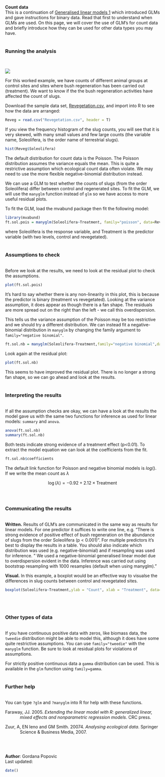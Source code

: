 **Count data**
<br>
This is a continuation of [Generalised linear models 1](http://environmentalcomputing.net/generalised-linear-models-1/) which introduced GLMs and gave instructions for binary data. Read that first to understand when GLMs are used. On this page, we will cover the use of GLM's for count data and briefly introduce how they can be used for other data types you may have.
<br><br>

### Running the analysis
<br>

![](GLM2_counts_image.jpg)

For this worked example, we have counts of different animal groups at control sites and sites where bush regeneration has been carried out (treatment). We want to know if the the bush regeneration activities have affected the count of slugs. 

Download the sample data set, [Revegetation.csv](http://environmentalcomputing.net/wp-content/uploads/2016/05/Revegetation.csv), and import into R to see how the data are arranged:

```{r}
Reveg = read.csv("Revegetation.csv", header = T)
```

If you view the frequency histogram of the slug counts, you will see that it is very skewed, with many small values and few large counts (the variable name, Soleolifera, is the order name of terrestrial slugs).

```{r,out.width = '500px'}
hist(Reveg$Soleolifera)
```

The default distribution for count data is the Poisson. The Poisson distribution assumes the variance equals the mean. This is quite a restrictive assumption which ecological count data often violate. We may need to use the more flexible negative-binomial distribution instead. 

We can use a GLM to test whether the counts of slugs (from the order Soleolifera) differ between control and regenerated sites. To fit the GLM, we will use the `manyglm` function instead of `glm` so we have access to more useful residual plots. 

To fit the GLM, load the mvabund package then fit the following model: 

```{r}
library(mvabund)
ft.sol.pois = manyglm(Soleolifera~Treatment, family="poisson", data=Reveg)
```

where Soleolifera is the response variable, and Treatment is the predictor variable (with two levels, control and revegetated).
<br><br>

### Assumptions to check
<br>
Before we look at the results, we need to look at the residual plot to check the assumptions.

```{r,out.width = '500px'}
plot(ft.sol.pois)
```

It's hard to say whether there is any non-linearity in this plot, this is because the predictor is binary (treatment vs revegetated). Looking at the variance assumption, it does appear as though there is a fan shape. The residuals are more spread out on the right than the left - we call this overdispersion. 

This tells us the variance assumption of the Poisson may be too restrictive and we should try a different distribution. We can instead fit a negative-binomial distribution in `manyglm` by changing the family argument to `family="negative binomial"`.

```{r}
ft.sol.nb = manyglm(Soleolifera~Treatment,family="negative binomial",data=Reveg)
```

Look again at the residual plot:

```{r,out.width = '500px'}
plot(ft.sol.nb)
```

This seems to have improved the residual plot. There is no longer a strong fan shape, so we can go ahead and look at the results.
<br><br>

### Interpreting the results
<br>
If all the assumption checks are okay, we can have a look at the results the model gave us with the same two functions for inference as used for linear models: `summary` and `anova`.

```{r}
anova(ft.sol.nb)
summary(ft.sol.nb)
```

Both tests indicate strong evidence of a treatment effect (p<0.01). To extract the model equation we can look at the coefficients from the fit.

```{r}
ft.sol.nb$coefficients
```

The default link function for Poisson and negative binomial models is $log()$. If we write the mean count as $\lambda$  

$$ \log(\lambda) = -0.92 + 2.12 \times \text{Treatment}$$
<br><br>

### Communicating the results
<br>
**Written.** Results of GLM's are communicated in the same way as results for linear models. For one predictor it suffices to write one line, e.g. "There is strong evidence of positive effect of bush regeneration on the abundance of slugs from the order Soleolifera (p < 0.001)". For multiple predictors it's best to display the results in a table. You should also indicate which distribution was used (e.g. negative-binomial) and if resampling was used for inference. " We used a negative-binomial generalised linear model due to overdispersion evident in the data. Inference was carried out using bootstrap resampling with 1000 resamples (default when using manyglm)."

**Visual.** In this example, a boxplot would be an effective way to visualse the differences in slug counts between control and revegetated sites.

```{r,out.width = '500px'}
boxplot(Soleolifera~Treatment,ylab = "Count", xlab = "Treatment", data=Reveg)
```
<br><br>

### Other types of data
<br>
If you have continuous positive data with zeros, like biomass data, the `tweedie` distribution might be able to model this, although it does have some quite restrictive assumptions. You can use `family="tweedie"` with the `manyglm` function. Be sure to look at residual plots for violations of assumptions. 

For strictly positive continuous data a `gamma` distribution can be used. This is available in the `glm` function using `family=gamma`. 
<br><br>

### Further help
<br>
You can type `?glm` and `?manyglm` into R for help with these functions.

<p style="margin-left: .5in; text-indent: -.5in;">Faraway, JJ. 2005. *Extending the linear model with R: generalized linear, mixed effects and nonparametric regression models*. CRC press.</p>

<p style="margin-left: .5in; text-indent: -.5in;">Zuur, A, EN Ieno and GM Smith. 20074. *Analysing ecological data*. Springer Science & Business Media, 2007.</p>
<br><br>

**Author**: Gordana Popovic
<br>
Last updated:
```{r,echo=F}
date()
```